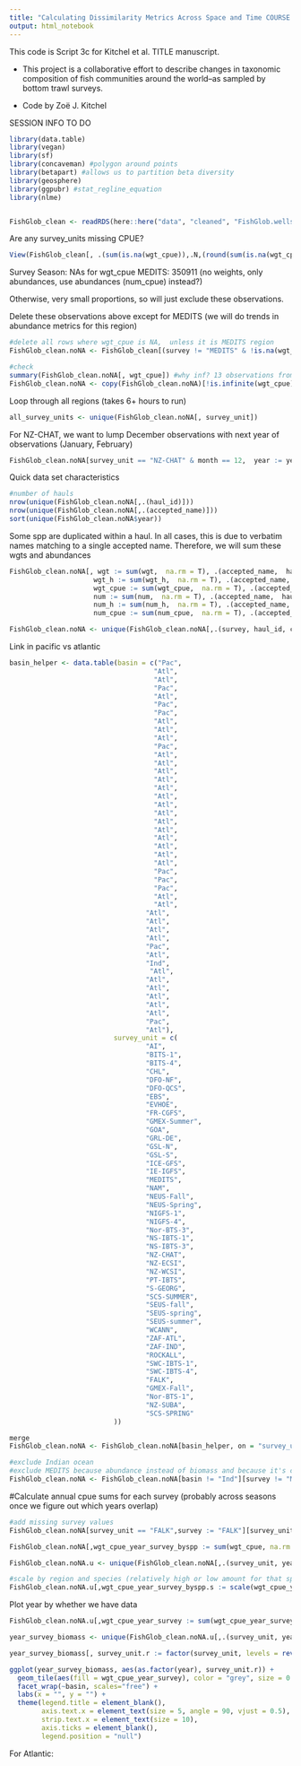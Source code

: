 ```yaml
---
title: "Calculating Dissimilarity Metrics Across Space and Time COURSE SCALE BY BASIN"
output: html_notebook
---
```

This code is Script 3c for Kitchel et al. TITLE manuscript.

- This project is a collaborative effort to describe changes in taxonomic composition  of fish communities around the world--as sampled by bottom trawl surveys.

- Code by Zoë J. Kitchel

SESSION INFO TO DO

```r
library(data.table)
library(vegan)
library(sf)
library(concaveman) #polygon around points
library(betapart) #allows us to partition beta diversity
library(geosphere)
library(ggpubr) #stat_regline_equation
library(nlme)


FishGlob_clean <- readRDS(here::here("data", "cleaned", "FishGlob.wellsampledyearscells_complete.final.rds"))


```

Are any survey_units missing CPUE?
```r

View(FishGlob_clean[, .(sum(is.na(wgt_cpue)),.N,(round(sum(is.na(wgt_cpue))/.N*100,1))), survey_unit])
```

Survey Season: NAs for wgt_cpue
MEDITS: 350911 (no weights,  only abundances,  use abundances (num_cpue) instead?)

Otherwise, very small proportions, so will just exclude these observations.


Delete these observations above except for MEDITS (we will do trends in abundance metrics for this region)
```r
#delete all rows where wgt_cpue is NA,  unless it is MEDITS region
FishGlob_clean.noNA <- FishGlob_clean[(survey != "MEDITS" & !is.na(wgt_cpue)) | survey == "MEDITS"]

#check
summary(FishGlob_clean.noNA[, wgt_cpue]) #why inf? 13 observations from GSL-N,  I will delete these
FishGlob_clean.noNA <- copy(FishGlob_clean.noNA)[!is.infinite(wgt_cpue), ]

```


Loop through all regions (takes 6+ hours to run)

```r
all_survey_units <- unique(FishGlob_clean.noNA[, survey_unit])
```

For NZ-CHAT, we want to lump December observations with next year of observations (January,  February)
```r
FishGlob_clean.noNA[survey_unit == "NZ-CHAT" & month == 12,  year := year+1, ]
```

Quick data set characteristics
```r
#number of hauls
nrow(unique(FishGlob_clean.noNA[,.(haul_id)]))
nrow(unique(FishGlob_clean.noNA[,.(accepted_name)]))
sort(unique(FishGlob_clean.noNA$year))

```

Some spp are duplicated within a haul. In all cases,  this is due to verbatim names matching to a single accepted name. Therefore,  we will sum these wgts and abundances
```r
FishGlob_clean.noNA[, wgt := sum(wgt,  na.rm = T), .(accepted_name,  haul_id)][, 
                     wgt_h := sum(wgt_h,  na.rm = T), .(accepted_name,  haul_id)][, 
                     wgt_cpue := sum(wgt_cpue,  na.rm = T), .(accepted_name,  haul_id)][, 
                     num := sum(num,  na.rm = T), .(accepted_name,  haul_id)][, 
                     num_h := sum(num_h,  na.rm = T), .(accepted_name,  haul_id)][, 
                     num_cpue := sum(num_cpue,  na.rm = T), .(accepted_name,  haul_id)]

FishGlob_clean.noNA <- unique(FishGlob_clean.noNA[,.(survey, haul_id, country, sub_area, continent, stat_rec, station, stratum, year, month, day, quarter, season, latitude, longitude, haul_dur, area_swept, gear, depth, sbt, sst, num, num_h, num_cpue, wgt, wgt_h, wgt_cpue, verbatim_aphia_id, accepted_name, aphia_id, SpecCode, kingdom, phylum, class, order, family, genus, rank, survey_unit, years_sampled, cell_ID, cell_year_count, year_cell_count, years_sampled_update)])
```

Link in pacific vs atlantic
```r
basin_helper <- data.table(basin = c("Pac",
                                    "Atl",
                                    "Atl",
                                    "Pac",
                                    "Atl",
                                    "Pac",
                                    "Pac",
                                    "Atl",
                                    "Atl",
                                    "Atl",
                                    "Pac",
                                    "Atl",
                                    "Atl",
                                    "Atl",
                                    "Atl",
                                    "Atl",
                                    "Atl",
                                    "Atl",
                                    "Atl",
                                    "Atl",
                                    "Atl",
                                    "Atl",
                                    "Atl",
                                    "Atl",
                                    "Atl",
                                    "Pac",
                                    "Pac",
                                    "Pac",
                                    "Atl",
                                    "Atl",
                                  "Atl",
                                  "Atl",
                                  "Atl",
                                  "Atl",
                                  "Pac",
                                  "Atl",
                                  "Ind",
                                   "Atl",
                                  "Atl",
                                  "Atl",
                                  "Atl",
                                  "Atl",
                                  "Atl",
                                  "Pac",
                                  "Atl"),
                          survey_unit = c(
                                  "AI",        
                                  "BITS-1",    
                                  "BITS-4",    
                                  "CHL",       
                                  "DFO-NF",    
                                  "DFO-QCS",   
                                  "EBS",       
                                  "EVHOE",     
                                  "FR-CGFS",   
                                  "GMEX-Summer",
                                  "GOA",       
                                  "GRL-DE",    
                                  "GSL-N",     
                                  "GSL-S",     
                                  "ICE-GFS",   
                                  "IE-IGFS",   
                                  "MEDITS",    
                                  "NAM",       
                                  "NEUS-Fall", 
                                  "NEUS-Spring",
                                  "NIGFS-1",   
                                  "NIGFS-4",   
                                  "Nor-BTS-3", 
                                  "NS-IBTS-1", 
                                  "NS-IBTS-3", 
                                  "NZ-CHAT",   
                                  "NZ-ECSI",   
                                  "NZ-WCSI",   
                                  "PT-IBTS",   
                                  "S-GEORG",   
                                  "SCS-SUMMER",
                                  "SEUS-fall", 
                                  "SEUS-spring",
                                  "SEUS-summer",
                                  "WCANN",     
                                  "ZAF-ATL",   
                                  "ZAF-IND",
                                  "ROCKALL",
                                  "SWC-IBTS-1",
                                  "SWC-IBTS-4",
                                  "FALK",
                                  "GMEX-Fall",
                                  "Nor-BTS-1",
                                  "NZ-SUBA",
                                  "SCS-SPRING"
                          ))

merge
FishGlob_clean.noNA <- FishGlob_clean.noNA[basin_helper, on = "survey_unit"]

#exclude Indian ocean
#exclude MEDITS because abundance instead of biomass and because it's cut off mostly from atlantic
FishGlob_clean.noNA <- FishGlob_clean.noNA[basin != "Ind"][survey != "MEDITS"]

```


#Calculate annual cpue sums for each survey (probably across seasons once we figure out which years overlap)
```r
#add missing survey values
FishGlob_clean.noNA[survey_unit == "FALK",survey := "FALK"][survey_unit == "Nor-BTS-1",survey := "Nor-BTS"][survey_unit == "SCS-SPRING",survey := "SCS"]

FishGlob_clean.noNA[,wgt_cpue_year_survey_byspp := sum(wgt_cpue, na.rm = T),.(survey_unit,year,accepted_name)]

FishGlob_clean.noNA.u <- unique(FishGlob_clean.noNA[,.(survey_unit, year, wgt_cpue_year_survey_byspp, accepted_name, basin)])

#scale by region and species (relatively high or low amount for that species in that year, but do NOT scale because we can't calculate beta diversity on negative values)
FishGlob_clean.noNA.u[,wgt_cpue_year_survey_byspp.s := scale(wgt_cpue_year_survey_byspp, center = F),.(survey_unit, accepted_name)]
```

Plot year by whether we have data
```r
FishGlob_clean.noNA.u[,wgt_cpue_year_survey := sum(wgt_cpue_year_survey_byspp.s, na.rm = T),.(survey_unit,year)]

year_survey_biomass <- unique(FishGlob_clean.noNA.u[,.(survey_unit, year, wgt_cpue_year_survey, basin)])

year_survey_biomass[, survey_unit.r := factor(survey_unit, levels = rev(levels(factor(survey_unit))))]

ggplot(year_survey_biomass, aes(as.factor(year), survey_unit.r)) + 
  geom_tile(aes(fill = wgt_cpue_year_survey), color = "grey", size = 0.01) +
  facet_wrap(~basin, scales="free") +
  labs(x = "", y = "") +
  theme(legend.title = element_blank(),
        axis.text.x = element_text(size = 5, angle = 90, vjust = 0.5),
        strip.text.x = element_text(size = 10),
        axis.ticks = element_blank(),
        legend.position = "null")
```
For Atlantic:

